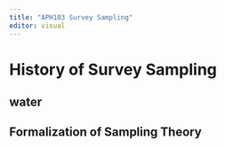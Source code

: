 ```yaml
---
title: "APH103 Survey Sampling"
editor: visual
---
```



# History of Survey Sampling

## water


## Formalization of Sampling Theory





